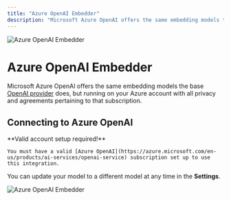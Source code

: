 ```yaml
---
title: "Azure OpenAI Embedder"
description: "Microsoft Azure OpenAI offers the same embedding models the base OpenAI provider does, but running on your Azure account."
---
```



<Image
  src="/images/anythingllm-setup/embedder-configuration/cloud/azure-openai/header-image.png" 
  height={1080} 
  width={1920} 
  quality={100}
  alt="Azure OpenAI Embedder"
/>


# Azure OpenAI Embedder

Microsoft Azure OpenAI offers the same embedding models the base [OpenAI provider](openai) does, but running on your Azure account with all privacy and agreements pertaining to that subscription.


## Connecting to Azure OpenAI

<Callout type="info" emoji="️💡">
  **Valid account setup required!**

    You must have a valid [Azure OpenAI](https://azure.microsoft.com/en-us/products/ai-services/openai-service) subscription set up to use this integration.
</Callout>

You can update your model to a different model at any time in the **Settings**.

<Image
  src="/images/anythingllm-setup/embedder-configuration/cloud/azure-openai/azure-openai-embedder.png" 
  height={1080} 
  width={1920} 
  quality={100}
  alt="Azure OpenAI Embedder"
/>
